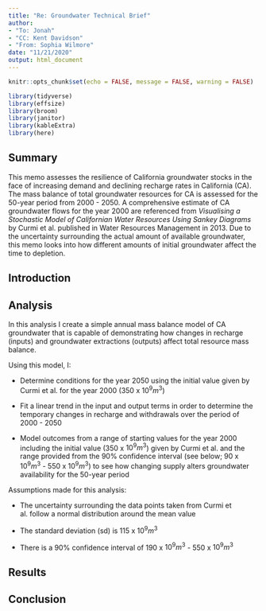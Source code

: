 ```yaml
---
title: "Re: Groundwater Technical Brief"
author: 
- "To: Jonah"
- "CC: Kent Davidson"
- "From: Sophia Wilmore"
date: "11/21/2020"
output: html_document
---
```


```r
knitr::opts_chunk$set(echo = FALSE, message = FALSE, warning = FALSE)

library(tidyverse)
library(effsize)
library(broom)
library(janitor)
library(kableExtra)
library(here)
```

## Summary

This memo assesses the resilience of California groundwater stocks in the face of increasing demand and declining recharge rates in California (CA). The mass balance of total groundwater resources for CA is assessed for the 50-year period from 2000 - 2050. A comprehensive estimate of CA groundwater flows for the year 2000 are referenced from *Visualising a Stochastic Model of Californian Water Resources Using Sankey Diagrams* by Curmi et al. published in Water Resources Management in 2013. Due to the uncertainty surrounding the actual amount of available groundwater, this memo looks into how different amounts of initial groundwater affect the time to depletion.

## Introduction



## Analysis

In this analysis I create a simple annual mass balance model of CA groundwater that is capable of demonstrating how changes in recharge (inputs) and groundwater extractions (outputs) affect total resource mass balance.

Using this model, I: 

- Determine conditions for the year 2050 using the initial value given by Curmi et al. for the year 2000 (350 x $10^9$$m^3$)

- Fit a linear trend in the input and output terms in order to determine the temporary changes in recharge and withdrawals over the period of 2000 - 2050

- Model outcomes from a range of starting values for the year 2000 including the initial value (350 x $10^9$$m^3$) given by Curmi et al. and the range provided from the 90% confidence interval (see below; 90 x $10^9$$m^3$ - 550 x $10^9$$m^3$) to see how changing supply alters groundwater availability for the 50-year period

Assumptions made for this analysis:

- The uncertainty surrounding the data points taken from Curmi et al. follow a normal distribution around the mean value

- The standard deviation (sd) is 115 x $10^9$$m^3$

- There is a 90% confidence interval of 190 x $10^9$$m^3$ - 550 x $10^9$$m^3$

## Results

## Conclusion
